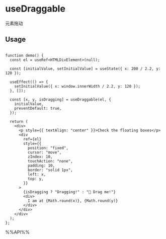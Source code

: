 # useDraggable

元素拖动

## Usage

```tsx live

function demo() {
  const el = useRef<HTMLDivElement>(null);

  const [initialValue, setInitialValue] = useState({ x: 200 / 2.2, y: 120 });

  useEffect(() => {
    setInitialValue({ x: window.innerWidth / 2.2, y: 120 });
  }, []);

  const [x, y, isDragging] = useDraggable(el, {
    initialValue,
    preventDefault: true,
  });

  return (
    <div>
      <p style={{ textAlign: "center" }}>Check the floating boxes</p>
      <div
        ref={el}
        style={{
          position: "fixed",
          cursor: "move",
          zIndex: 10,
          touchAction: "none",
          padding: 10,
          border: "solid 1px",
          left: x,
          top: y,
        }}
      >
        {isDragging ? "Dragging!" : "👋 Drag me!"}
        <div>
          I am at {Math.round(x)}, {Math.round(y)}
        </div>
      </div>
    </div>
  );
};

```

%%API%%